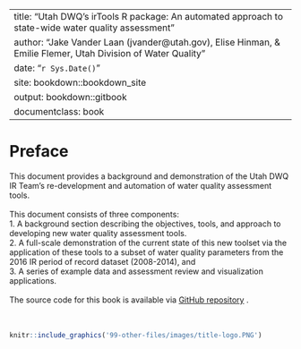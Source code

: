 
---
title: "Utah DWQ's irTools R package: An automated approach to state-wide water quality assessment"
author: "Jake Vander Laan (jvander@utah.gov), Elise Hinman, & Emilie Flemer, Utah Division of Water Quality"
date: "`r Sys.Date()`"
site: bookdown::bookdown_site
output: bookdown::gitbook
documentclass: book
---

# Preface {-}

This document provides a background and demonstration of the Utah DWQ IR Team's re-development and automation of water quality assessment tools.  
<br>
This document consists of three components:  
1. A background section describing the objectives, tools, and approach to developing new water quality assessment tools.  
2. A full-scale demonstration of the current state of this new toolset via the application of these tools to a subset of water quality parameters from the 2016 IR period of record dataset (2008-2014), and   
3. A series of example data and assessment review and visualization applications.  
<br>
The source code for this book is available via [GitHub repository](https://github.com/utah-dwq/irTools-test-16){target="_blank"} .  
<br><br>

```r
knitr::include_graphics('99-other-files/images/title-logo.PNG')
```

<br><br><br><br><br>
